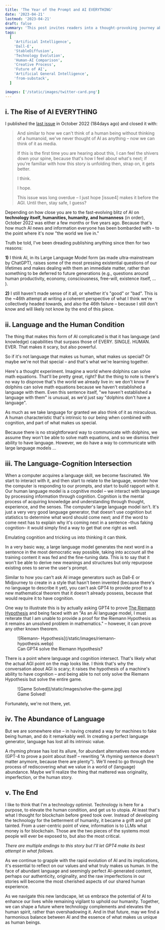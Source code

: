 ```yaml
---
title: 'The Year of the Prompt and AI EVERYTHING'
date: '2023-04-21'
lastmod: '2023-04-21'
draft: false
summary: 'This post invites readers into a thought-provoking journey about the perception and evolution of AI, contrasting its intangible nature with human form and exploring its impact as a media entity. It reflects on the rapid advancements in AI, using examples like Dall-E and StableDiffusion, and ponders the future of artificial general intelligence (AGI).'
tags:
  [
    'Artificial Intelligence',
    'Dall-E',
    'StableDiffusion',
    'Technology Evolution',
    'Human-AI Comparison',
    'Creative Process',
    'Future of AI',
    'Artificial General Intelligence',
    'from-substack',
  ]

images: ['/static/images/twitter-card.png']
---
```


## i. The Rise of AI EVERYTHING

I published the [last issue](https://zakelfassi.com/migrated-substack/invisible-ai-and-the-edges-of-the-unknown) in October 2022 (184days ago) and closed it with:

> And similar to how we can't think of a human being without thinking of a humanoid, we've never thought of AI as anything – now we can think of it as media.
>
> If this is the first time you are hearing about this, I can feel the shivers down your spine, because that's how I feel about what's next; if you're familiar with how this story is unfolding then, strap on, it gets better.
>
> I think.
>
> I hope.
>
> This issue was long overdue – I just hope \[issue4\] makes it before the AGI. Until then, stay safe, I guess?

Depending on how close you are to the fast-evolving blitz of AI on **technology itself, humanities, humanity, and humanness** (in order), October 2022 was either a few months or five years ago. Because that's how much AI news and information everyone has been bombarded with – to the point where it's now "the world we live in."

Truth be told, I've been dreading publishing anything since then for two reasons:

**1)** I think AI, in its Large Language Model form (as made ultra-mainstream by ChatGPT), raises some of the most pressing existential questions of our lifetimes and makes dealing with them an immediate matter, rather than something to be deferred to future generations (e.g., questions around human productivity, economy, consciousness, free-will, existence itself, ... ).

**2)** I still haven't made sense of it all, or whether it's "good" or "bad". This is the ~46th attempt at writing a coherent perspective of what I think we're collectively headed towards, and also the 46th failure – because I still don't know and will likely not know by the end of this piece.

## ii. Language and the Human Condition

The thing that makes this form of AI complicated is that it has language (and knowledge) capabilities that surpass those of EVERY. SINGLE. HUMAN. EVER. That makes it scary, but also powerful.

So if it's not language that makes us human, what makes us special? Or maybe we're not that special – and that's what we're learning together.

Here's a thought experiment. Imagine a world where dolphins can solve math equations. That'll be pretty great, right? But the thing to note is there's no way to disprove that's the world we already live in: we don't know if dolphins can solve math equations because we haven't established a language with them. Even this sentence itself, "we haven't established a language with them" is unusual, as we'd just say "dolphins don't have a language".

As much as we take language for granted we also think of it as miraculous. A human characteristic that's intrinsic to our being when combined with cognition, and part of what makes us special.

Because there is no straightforward way to communicate with dolphins, we assume they won't be able to solve math equations, and so we dismiss their ability to have language. However, we do have a way to communicate with large language models ...

## iii. The Language-Cognition Intersection

When a computer acquires a language skill, we become fascinated. We start to interact with it, and then start to relate to the language, wonder how the computer is responding to our prompts, and start to build rapport with it. Our human language model is a cognitive model – we interact with language by processing information through cognition. Cognition is the mental process of acquiring knowledge and understanding through thought, experience, and the senses. The computer's large language model isn't. It's just a very very good language generator, that doesn't use cognition but statistics to determine what word should come next; and if the word to come next has to explain why it's coming next in a sentence –thus faking cognition– it would simply find a way to get that one right as well.

Emulating cognition and tricking us into thinking it can think.

In a very basic way, a large language model generates the next word in a sentence in the most democratic way possible, taking into account all the training content it was fed and the fine-tuning data. This is to say that it won't be able to derive new meanings and structures but only repurpose existing ones to serve the user's prompt.

Similar to how you can't ask AI image generators such as Dall-E or Midjourney to create in a style that hasn't been invented (because there's no language to describe it yet), you can't ask GPT4 to provide proof to a new mathematical theorem that it doesn't already possess, because that would require it to have cognition.

One way to illustrate this is by actually asking GPT4 to prove [The Riemann Hypothesis](https://en.wikipedia.org/wiki/Riemann_hypothesis) and being faced with an "As an AI language model, I must reiterate that I am unable to provide a proof for the Riemann Hypothesis as it remains an unsolved problem in mathematics." – however, it can prove any other known theorem.

<figure>
  ![Riemann- Hypothesis](/static/images/riemann-hypothesis.webp)
  <figcaption>Can GPT4 solve the Riemann Hypothesis?</figcaption>
</figure>

There is a point where language and cognition intersect. That's likely what the actual AGI point on the map looks like. I think that's why the conversation about AGI is scary; it raises the hypothesis of a machine's ability to have cognition – and being able to not only solve the Riemann Hypothesis but solve the entire game.

<figure>
  ![Game Solved](/static/images/solve-the-game.jpg)
  <figcaption>Game Solved!</figcaption>
</figure>

Fortunately, we're not there, yet.

## iv. The Abundance of Language

But we are somewhere else – in having created a way for machines to fake being human, and do it remarkably well. In creating a perfect language generator, language has lost all its intrinsic value.

A rhyming phrase has lost its allure, for abundant alternatives now endure (GPT-4 to prove a point about itself – rewriting "A rhyming sentence doesn't matter anymore, because there are plenty"). We'll need to go through the process of rediscovering what we value in a world of (language) abundance. Maybe we'll realize the thing that mattered was originality, imperfection, or the human story.

## v. The End

I like to think that I'm a technology optimist. Technology is here for a purpose, to elevate the human condition, and get us to utopia. At least that's what I thought for blockchain before greed took over. Instead of developing the technology for the betterment of humanity, it became a grift and got tainted. From a user-centric point of view, information is to LLMs what money is for blockchain. Those are the two pieces of the systems most people will ever be exposed to, but also the most critical.

_There are multiple endings to this story but I'll let GPT4 make its best attempt in what follows._

As we continue to grapple with the rapid evolution of AI and its implications, it's essential to reflect on our values and what truly makes us human. In the face of abundant language and seemingly perfect AI-generated content, perhaps our authenticity, originality, and the raw imperfections in our stories will become the most cherished aspects of our shared human experience.

As we navigate this new landscape, let us embrace the potential of AI to enhance our lives while remaining vigilant to uphold our humanity. Together, we can shape a future where technology complements and elevates the human spirit, rather than overshadowing it. And in that future, may we find a harmonious balance between AI and the essence of what makes us unique as human beings.
